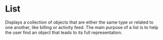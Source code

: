 
<Meta title="Components/Lists and Tables/List/Docs" />

# List

Displays a collection of objects that are either the same type or related to one
another, like billing or activity feed. The main purpose of a list is to help
the user find an object that leads to its full representation.
